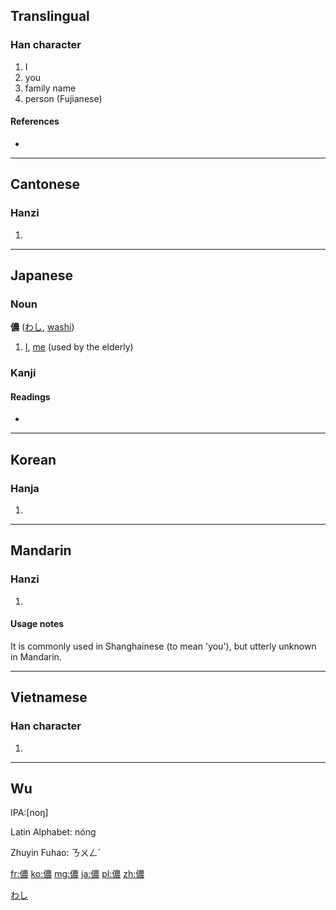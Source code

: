 {{also|侬}}
==Translingual==

===Han character===
{{Han char|rn=9|rad=人|as=13|sn=15|four=2523<sub>2</sub>|canj=人廿田女 (OTWV)}}

# I
# you
# family name
# person (Fujianese)

====References====
* {{Han ref|kx=0118.250|dkj=01176|dj=0251.090|hdz=10225.040|uh=5102|ud=20738|bh=BBFA|bd=48122}}

----

==Cantonese==

===Hanzi===
{{yue-hanzi|jyut=|y=nung4|sim=侬}}

# {{defn|Cantonese|sort=人13}}

----

==Japanese==

===Noun===
'''儂''' ([[わし]], [[washi]])

# [[I]], [[me]] (used by the elderly)

===Kanji===
{{ja-kanji|grade=|rs=人13}}

====Readings====
* {{ja-readings|on=[[どう]] ([[dō]]), [[のう]] ([[nō]])|kun=[[わし]] ([[washi]])}}

[[Category:Japanese nouns|わし]]

----

==Korean==

===Hanja===
{{ko-hanja|hangeul=농|rv=nong|mr=nong}}

# {{defn|Korean|sort=人13}}

----

==Mandarin==

===Hanzi===
{{cmn-hanzi|sim=侬|pin=[[nóng]] ([[nong2]])|wg=nung<sup>2</sup>}}

# {{defn|Mandarin|sort=人13}}

====Usage notes====
It is commonly used in Shanghainese (to mean 'you'), but utterly unknown in Mandarin.<!--What does this mean? Is the usage unknown, or the character itself? How can it be utterly unknown if it appears in Mandarin dictionaries?-->

----

==Vietnamese==

===Han character===
{{vi-hantu|[[nông]], [[nùng]], [[noọng]]|rs=人13}}

# {{defn|Vietnamese|sort=人13}}

----

==Wu==
{{zh-attention}}
IPA:[noŋ]

Latin Alphabet: nóng

Zhuyin Fuhao: ㄋㄨㄥˊ

[[fr:儂]]
[[ko:儂]]
[[mg:儂]]
[[ja:儂]]
[[pl:儂]]
[[zh:儂]]